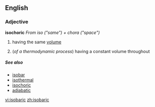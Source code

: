==English==
===Adjective===
'''isochoric'''
''From iso ("same") + chora ("space")''

# having the same [[volume]]
# {{physics}} (''of a thermodynamic process'') having a constant volume throughout

=====See also=====
* [[isobar]]
* [[isothermal]]
* [[isochoric]]
* [[adiabatic]]

[[vi:isobaric]]
[[zh:isobaric]]